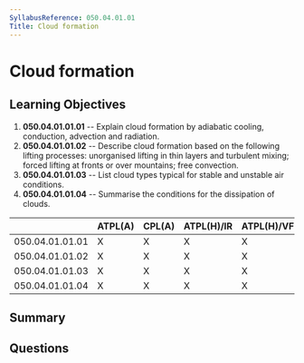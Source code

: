 ```yaml
---
SyllabusReference: 050.04.01.01
Title: Cloud formation
---
```


# Cloud formation

## Learning Objectives

1. **050.04.01.01.01** -- Explain cloud formation by adiabatic cooling,
   conduction, advection and radiation.
2. **050.04.01.01.02** -- Describe cloud formation based on the following lifting
   processes: unorganised lifting in thin layers and turbulent mixing; forced
   lifting at fronts or over mountains; free convection.
3. **050.04.01.01.03** -- List cloud types typical for stable and unstable air
   conditions.
4. **050.04.01.01.04** -- Summarise the conditions for the dissipation of clouds.

|                 | ATPL(A) | CPL(A) | ATPL(H)/IR | ATPL(H)/VFR | CPL(H) | IR  | CBIR(A) |
| --------------- | ------- | ------ | ---------- | ----------- | ------ | --- | ------- |
| 050.04.01.01.01 | X       | X      | X          | X           | X      | X   | X       |
| 050.04.01.01.02 | X       | X      | X          | X           | X      | X   | X       |
| 050.04.01.01.03 | X       | X      | X          | X           | X      | X   | X       |
| 050.04.01.01.04 | X       | X      | X          | X           | X      | X   | X       |

## Summary

## Questions
